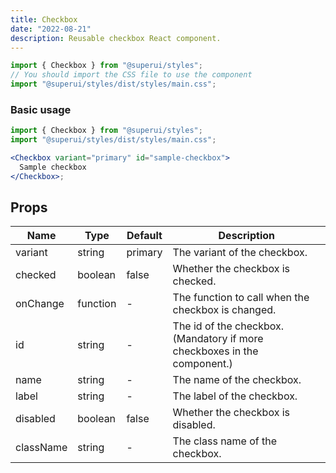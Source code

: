 ```yaml
---
title: Checkbox
date: "2022-08-21"
description: Reusable checkbox React component.
---
```


```jsx
import { Checkbox } from "@superui/styles";
// You should import the CSS file to use the component
import "@superui/styles/dist/styles/main.css";
```

### Basic usage

<CheckboxDemo />

```jsx
import { Checkbox } from "@superui/styles";
import "@superui/styles/dist/styles/main.css";

<Checkbox variant="primary" id="sample-checkbox">
  Sample checkbox
</Checkbox>;
```

## Props

| Name      | Type     | Default | Description                                                              |
| --------- | -------- | ------- | ------------------------------------------------------------------------ |
| variant   | string   | primary | The variant of the checkbox.                                             |
| checked   | boolean  | false   | Whether the checkbox is checked.                                         |
| onChange  | function | -       | The function to call when the checkbox is changed.                       |
| id        | string   | -       | The id of the checkbox. (Mandatory if more checkboxes in the component.) |
| name      | string   | -       | The name of the checkbox.                                                |
| label     | string   | -       | The label of the checkbox.                                               |
| disabled  | boolean  | false   | Whether the checkbox is disabled.                                        |
| className | string   | -       | The class name of the checkbox.                                          |
